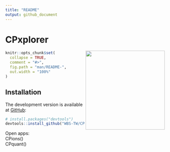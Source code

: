 ```yaml
---
title: "README"
output: github_document
---
```


<!-- Knit this README.Rmd to generate README.md -->

# CPxplorer
  
<!-- badges: start -->
<img src="man/CPxplorer_Logo.png" align="right" height="250px" />
  

```r
knitr::opts_chunk$set(
  collapse = TRUE,
  comment = "#>",
  fig.path = "man/README-",
  out.width = "100%"
)
```
  
<!-- badges: end -->


## Installation
  
<!-- You can install the released version of MSXploreR from [CRAN](https://CRAN.R-project.org) with: -->

<!-- ``` r -->
<!-- install.packages("CPxplorer") -->
<!-- ``` -->
  
The development version is available at [GitHub](github.com/WBS-TW/MSxplorer):
  
``` r
# install.packages("devtools")
devtools::install_github("WBS-TW/CPxplorer")
```
  
Open apps:  
CPions()  
CPquant()  
